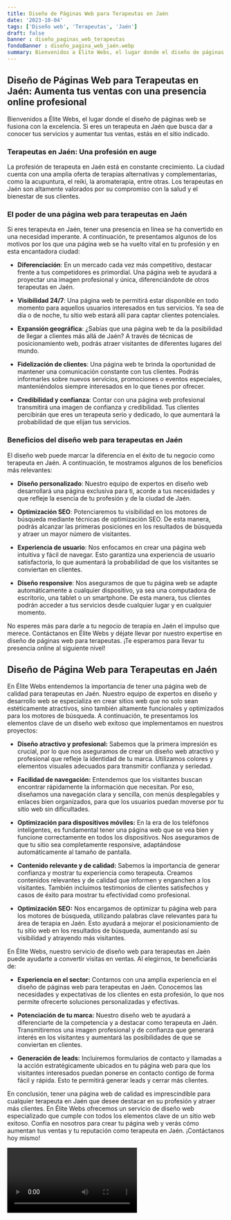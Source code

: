 ```yaml
---
title: Diseño de Páginas Web para Terapeutas en Jaén
date: '2023-10-04'
tags: ['Diseño web', 'Terapeutas', 'Jaén']
draft: false
banner : diseño_paginas_web_terapeutas
fondoBanner : diseño_pagina_web_jaén.webp
summary: Bienvenidos a Élite Webs, el lugar donde el diseño de páginas web se fusiona con la excelencia. Si eres un terapeuta en Jaén que busca dar a conocer tus servicios y aumentar tus ventas, estás en el sitio indicado.
---
```


## Diseño de Páginas Web para Terapeutas en Jaén: Aumenta tus ventas con una presencia online profesional 

Bienvenidos a Élite Webs, el lugar donde el diseño de páginas web se fusiona con la excelencia. Si eres un terapeuta en Jaén que busca dar a conocer tus servicios y aumentar tus ventas, estás en el sitio indicado.

### Terapeutas en Jaén: Una profesión en auge

La profesión de terapeuta en Jaén está en constante crecimiento. La ciudad cuenta con una amplia oferta de terapias alternativas y complementarias, como la acupuntura, el reiki, la aromaterapia, entre otras. Los terapeutas en Jaén son altamente valorados por su compromiso con la salud y el bienestar de sus clientes.

### El poder de una página web para terapeutas en Jaén

Si eres terapeuta en Jaén, tener una presencia en línea se ha convertido en una necesidad imperante. A continuación, te presentamos algunos de los motivos por los que una página web se ha vuelto vital en tu profesión y en esta encantadora ciudad:

- **Diferenciación**: En un mercado cada vez más competitivo, destacar frente a tus competidores es primordial. Una página web te ayudará a proyectar una imagen profesional y única, diferenciándote de otros terapeutas en Jaén.

- **Visibilidad 24/7**: Una página web te permitirá estar disponible en todo momento para aquellos usuarios interesados en tus servicios. Ya sea de día o de noche, tu sitio web estará allí para captar clientes potenciales.

- **Expansión geográfica**: ¿Sabías que una página web te da la posibilidad de llegar a clientes más allá de Jaén? A través de técnicas de posicionamiento web, podrás atraer visitantes de diferentes lugares del mundo.

- **Fidelización de clientes**: Una página web te brinda la oportunidad de mantener una comunicación constante con tus clientes. Podrás informarles sobre nuevos servicios, promociones o eventos especiales, manteniéndolos siempre interesados en lo que tienes por ofrecer.

- **Credibilidad y confianza**: Contar con una página web profesional transmitirá una imagen de confianza y credibilidad. Tus clientes percibirán que eres un terapeuta serio y dedicado, lo que aumentará la probabilidad de que elijan tus servicios.

### Beneficios del diseño web para terapeutas en Jaén

El diseño web puede marcar la diferencia en el éxito de tu negocio como terapeuta en Jaén. A continuación, te mostramos algunos de los beneficios más relevantes:

- **Diseño personalizado**: Nuestro equipo de expertos en diseño web desarrollará una página exclusiva para ti, acorde a tus necesidades y que refleje la esencia de tu profesión y de la ciudad de Jaén.

- **Optimización SEO**: Potenciaremos tu visibilidad en los motores de búsqueda mediante técnicas de optimización SEO. De esta manera, podrás alcanzar las primeras posiciones en los resultados de búsqueda y atraer un mayor número de visitantes.

- **Experiencia de usuario**: Nos enfocamos en crear una página web intuitiva y fácil de navegar. Esto garantiza una experiencia de usuario satisfactoria, lo que aumentará la probabilidad de que los visitantes se conviertan en clientes.

- **Diseño responsive**: Nos aseguramos de que tu página web se adapte automáticamente a cualquier dispositivo, ya sea una computadora de escritorio, una tablet o un smartphone. De esta manera, tus clientes podrán acceder a tus servicios desde cualquier lugar y en cualquier momento.

No esperes más para darle a tu negocio de terapia en Jaén el impulso que merece. Contáctanos en Élite Webs y déjate llevar por nuestro expertise en diseño de páginas web para terapeutas. ¡Te esperamos para llevar tu presencia online al siguiente nivel!

<GifSeo />

<Cta />

## Diseño de Página Web para Terapeutas en Jaén

En Élite Webs entendemos la importancia de tener una página web de calidad para terapeutas en Jaén. Nuestro equipo de expertos en diseño y desarrollo web se especializa en crear sitios web que no solo sean estéticamente atractivos, sino también altamente funcionales y optimizados para los motores de búsqueda. A continuación, te presentamos los elementos clave de un diseño web exitoso que implementamos en nuestros proyectos:

- **Diseño atractivo y profesional:** Sabemos que la primera impresión es crucial, por lo que nos aseguramos de crear un diseño web atractivo y profesional que refleje la identidad de tu marca. Utilizamos colores y elementos visuales adecuados para transmitir confianza y seriedad.

- **Facilidad de navegación:** Entendemos que los visitantes buscan encontrar rápidamente la información que necesitan. Por eso, diseñamos una navegación clara y sencilla, con menús desplegables y enlaces bien organizados, para que los usuarios puedan moverse por tu sitio web sin dificultades.

- **Optimización para dispositivos móviles:** En la era de los teléfonos inteligentes, es fundamental tener una página web que se vea bien y funcione correctamente en todos los dispositivos. Nos aseguramos de que tu sitio sea completamente responsive, adaptándose automáticamente al tamaño de pantalla.

- **Contenido relevante y de calidad:** Sabemos la importancia de generar confianza y mostrar tu experiencia como terapeuta. Creamos contenidos relevantes y de calidad que informen y enganchen a los visitantes. También incluimos testimonios de clientes satisfechos y casos de éxito para mostrar tu efectividad como profesional.

- **Optimización SEO:** Nos encargamos de optimizar tu página web para los motores de búsqueda, utilizando palabras clave relevantes para tu área de terapia en Jaén. Esto ayudará a mejorar el posicionamiento de tu sitio web en los resultados de búsqueda, aumentando así su visibilidad y atrayendo más visitantes.

En Élite Webs, nuestro servicio de diseño web para terapeutas en Jaén puede ayudarte a convertir visitas en ventas. Al elegirnos, te beneficiarás de:

- **Experiencia en el sector:** Contamos con una amplia experiencia en el diseño de páginas web para terapeutas en Jaén. Conocemos las necesidades y expectativas de los clientes en esta profesión, lo que nos permite ofrecerte soluciones personalizadas y efectivas.

- **Potenciación de tu marca:** Nuestro diseño web te ayudará a diferenciarte de la competencia y a destacar como terapeuta en Jaén. Transmitiremos una imagen profesional y de confianza que generará interés en los visitantes y aumentará las posibilidades de que se conviertan en clientes.

- **Generación de leads:** Incluiremos formularios de contacto y llamadas a la acción estratégicamente ubicados en tu página web para que los visitantes interesados puedan ponerse en contacto contigo de forma fácil y rápida. Esto te permitirá generar leads y cerrar más clientes.

En conclusión, tener una página web de calidad es imprescindible para cualquier terapeuta en Jaén que desee destacar en su profesión y atraer más clientes. En Élite Webs ofrecemos un servicio de diseño web especializado que cumple con todos los elementos clave de un sitio web exitoso. Confía en nosotros para crear tu página web y verás cómo aumentan tus ventas y tu reputación como terapeuta en Jaén. ¡Contáctanos hoy mismo!

<Video />

<CtaBot job='Terapeutas' city='Jaén'/>

<Gmaps query='Jaén+españa+maps' />